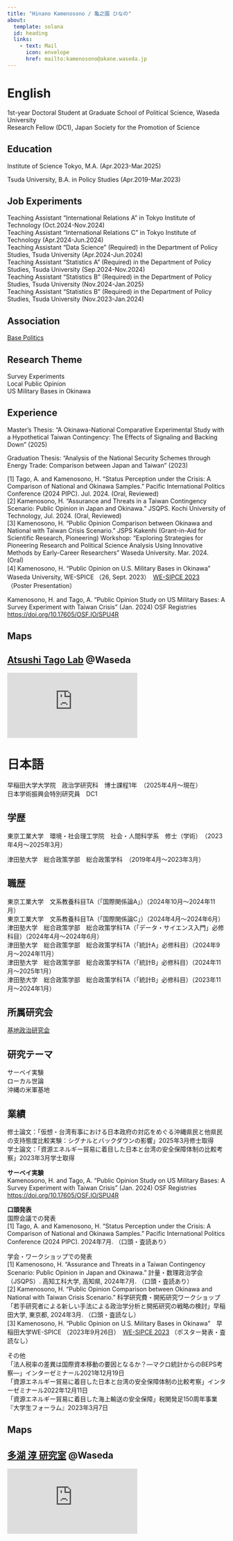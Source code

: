 ```yaml
---
title: "Hinano Kamenosono / 亀之園 ひなの"
about:
  template: solana
  id: heading
  links: 
    - text: Mail
      icon: envelope
      href: mailto:kamenosono@akane.waseda.jp
---
```


:::{#heading}

::: {.panel-tabset}
# English

1st-year Doctoral Student at Graduate School of Political Science, Waseda University<br>
Research Fellow (DC1), Japan Society for the Promotion of Science

## Education
Institute of Science Tokyo, M.A. (Apr.2023-Mar.2025)

Tsuda University, B.A. in Policy Studies (Apr.2019-Mar.2023)

## Job Experiments
Teaching Assistant "International Relations A" in Tokyo Institute of Technology (Oct.2024-Nov.2024)<br>
Teaching Assistant "International Relations C" in Tokyo Institute of Technology (Apr.2024-Jun.2024)<br>
Teaching Assistant "Data Science" (Required) in the Department of Policy Studies, Tsuda University (Apr.2024-Jun.2024)<br>
Teaching Assistant "Statistics A" (Required) in the Department of Policy Studies, Tsuda University (Sep.2024-Nov.2024)<br>
Teaching Assistant "Statistics B" (Required) in the Department of Policy Studies, Tsuda University (Nov.2024-Jan.2025)<br>
Teaching Assistant "Statistics B" (Required) in the Department of Policy Studies, Tsuda University (Nov.2023-Jan.2024)

## Association
[Base Politics](https://www.basepoliticsjp.com/){target="_blank"}

## Research Theme
Survey Experiments<br>
Local Public Opinion<br>
US Military Bases in Okinawa

## Experience
Master's Thesis: "A Okinawa-National Comparative Experimental Study with a Hypothetical Taiwan Contingency: The Effects of Signaling and Backing Down" (2025)

Graduation Thesis: "Analysis of the National Security Schemes through Energy Trade: Comparison between Japan and Taiwan" (2023)

[1]	Tago, A. and Kamenosono, H. “Status Perception under the Crisis: A Comparison of National and Okinawa Samples.” Pacific International Politics Conference (2024 PIPC). Jul. 2024. (Oral, Reviewed)<br>
[2]	Kamenosono, H. “Assurance and Threats in a Taiwan Contingency Scenario: Public Opinion in Japan and Okinawa.” JSQPS. Kochi University of Technology, Jul. 2024. (Oral, Reviewed)<br>
[3]	Kamenosono, H. “Public Opinion Comparison between Okinawa and National with Taiwan Crisis Scenario.” JSPS Kakenhi (Grant-in-Aid for Scientific Research, Pioneering) Workshop: "Exploring Strategies for Pioneering Research and Political Science Analysis Using Innovative Methods by Early-Career Researchers" Waseda University. Mar. 2024. (Oral)<br>
[4]	Kamenosono, H. "Public Opinion on U.S. Military Bases in Okinawa"　Waseda University, WE-SPICE （26, Sept. 2023）　[WE-SIPCE 2023](https://www.waseda.jp/inst/sgu/news/2023/09/26/26911/){target="_blank"} （Poster Presentation）<br>

Kamenosono, H. and Tago, A. "Public Opinion Study on US Military Bases: A Survey Experiment with Taiwan Crisis" (Jan. 2024) OSF Registries <https://doi.org/10.17605/OSF.IO/SPU4R>

## Maps

:::{.callout-note}
## [Atsushi Tago Lab](https://a-tago.github.io/){target="_blank"} @Waseda

<iframe src="https://www.google.com/maps/embed?pb=!1m18!1m12!1m3!1d924.9990165076774!2d139.7190011967158!3d35.708478600163374!2m3!1f0!2f0!3f0!3m2!1i1024!2i768!4f13.1!3m3!1m2!1s0x60188d1b65b68f05%3A0x548ad5986c6f7ee1!2z44CSMTY5LTAwNTEg5p2x5Lqs6YO95paw5a6_5Yy66KW_5pep56iy55Sw77yR5LiB55uu77yW4oiS77yRIOaXqeeosueUsOWkp-WtpiAz5Y-36aSo!5e0!3m2!1sja!2sjp!4v1695984163272!5m2!1sja!2sjp" width="auto" height="auto" style="border:0;" allowfullscreen="" loading="lazy" referrerpolicy="no-referrer-when-downgrade"></iframe>
:::

# 日本語

早稲田大学大学院　政治学研究科　博士課程1年　（2025年4月〜現在）<br>
日本学術振興会特別研究員　DC1

## 学歴
東京工業大学　環境・社会理工学院　社会・人間科学系　修士（学術）　（2023年4月〜2025年3月）

津田塾大学　総合政策学部　総合政策学科　（2019年4月〜2023年3月）

## 職歴
東京工業大学　文系教養科目TA（「国際関係論A」）（2024年10月〜2024年11月）<br>
東京工業大学　文系教養科目TA（「国際関係論C」）（2024年4月〜2024年6月）<br>
津田塾大学　総合政策学部　総合政策学科TA（「データ・サイエンス入門」必修科目）（2024年4月〜2024年6月）<br>
津田塾大学　総合政策学部　総合政策学科TA（「統計A」必修科目）（2024年9月〜2024年11月）<br>
津田塾大学　総合政策学部　総合政策学科TA（「統計B」必修科目）（2024年11月〜2025年1月）<br>
津田塾大学　総合政策学部　総合政策学科TA（「統計B」必修科目）（2023年11月〜2024年1月）

## 所属研究会
[基地政治研究会](https://www.basepoliticsjp.com/){target="_blank"}

## 研究テーマ
サーベイ実験<br>
ローカル世論<br>
沖縄の米軍基地

## 業績
修士論文：「仮想・台湾有事における日本政府の対応をめぐる沖縄県民と他県民の支持態度比較実験：シグナルとバックダウンの影響」2025年3月修士取得<br>
学士論文：「資源エネルギー貿易に着目した日本と台湾の安全保障体制の比較考察」2023年3月学士取得

**サーベイ実験**<br>
Kamenosono, H. and Tago, A. "Public Opinion Study on US Military Bases: A Survey Experiment with Taiwan Crisis" (Jan. 2024) OSF Registries <https://doi.org/10.17605/OSF.IO/SPU4R>

**口頭発表**<br>
国際会議での発表<br>
[1]	Tago, A. and Kamenosono, H. “Status Perception under the Crisis: A Comparison of National and Okinawa Samples.” Pacific International Politics Conference (2024 PIPC). 2024年7月. （口頭・査読あり）

学会・ワークショップでの発表<br>
[1]	Kamenosono, H. “Assurance and Threats in a Taiwan Contingency Scenario: Public Opinion in Japan and Okinawa.” 計量・数理政治学会（JSQPS）. 高知工科大学, 高知県, 2024年7月. （口頭・査読あり）<br>
[2]	Kamenosono, H. “Public Opinion Comparison between Okinawa and National with Taiwan Crisis Scenario.” 科学研究費・開拓研究ワークショップ「若手研究者による新しい手法による政治学分析と開拓研究の戦略の検討」早稲田大学, 東京都, 2024年3月. （口頭・査読なし）<br>
[3]	Kamenosono, H. "Public Opinion on U.S. Military Bases in Okinawa"　早稲田大学WE-SPICE （2023年9月26日）　[WE-SIPCE 2023](https://www.waseda.jp/inst/sgu/news/2023/09/26/26911/){target="_blank"} （ポスター発表・査読なし）<br>

その他<br>
「法人税率の差異は国際資本移動の要因となるか？―マクロ統計からのBEPS考察―」インターゼミナール2021年12月19日<br>
「資源エネルギー貿易に着目した日本と台湾の安全保障体制の比較考察」インターゼミナール2022年12月11日<br>
「資源エネルギー貿易に着目した海上輸送の安全保障」税関発足150周年事業『大学生フォーラム』2023年3月7日

## Maps

:::{.callout-note}
## [多湖 淳 研究室](https://a-tago.github.io/){target="_blank"} @Waseda

<iframe src="https://www.google.com/maps/embed?pb=!1m18!1m12!1m3!1d924.9990165076774!2d139.7190011967158!3d35.708478600163374!2m3!1f0!2f0!3f0!3m2!1i1024!2i768!4f13.1!3m3!1m2!1s0x60188d1b65b68f05%3A0x548ad5986c6f7ee1!2z44CSMTY5LTAwNTEg5p2x5Lqs6YO95paw5a6_5Yy66KW_5pep56iy55Sw77yR5LiB55uu77yW4oiS77yRIOaXqeeosueUsOWkp-WtpiAz5Y-36aSo!5e0!3m2!1sja!2sjp!4v1695984163272!5m2!1sja!2sjp" width="auto" height="auto" style="border:0;" allowfullscreen="" loading="lazy" referrerpolicy="no-referrer-when-downgrade"></iframe>
:::

:::

:::